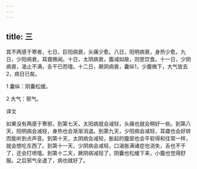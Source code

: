 ```yaml
---
---
---
```

title: 三
---




其不两感于寒者，七日，巨阳病衰，头痛少愈。八日，阳明病衰，身热少愈。九日，少阳病衰，耳聋微闻。十日，太阴病衰，腹减如故，则思饮食。十一日，少阴病衰，渴止不满，舌干已而嚏。十二日，厥阴病衰，囊纵1，少腹微下，大气皆去2，病日已矣。

1 囊纵：阴囊松缓。

2 大气：邪气。

译文

如果没有两感于寒邪，到第七天，太阳病就会减轻，头痛也就会稍好一些。到第八天，阳明病会减轻，身热也会渐渐消退。到第九天，少阳病会减轻，耳聋也会好转而能听到点声音。到第十天，太阴病会减轻，胀起的腹部也会平软得和往常一样，就会想吃东西了。到第十一天，少阴病会减轻，口渴胀满诸症也消失，舌也不干了，还会打喷嚏。到第十二天，厥阴病减轻了，阴囊也松缓下来，小腹也觉得舒服。之后邪气全退了，病也就好了。
